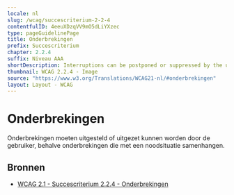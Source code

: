 ```yaml
---
locale: nl
slug: /wcag/succescriterium-2-2-4
contentfulID: 4eeuXDzqVV9mO5dLiYXzec
type: pageGuidelinePage
title: Onderbrekingen
prefix: Succescriterium
chapter: 2.2.4
suffix: Niveau AAA
shortDescription: Interruptions can be postponed or suppressed by the user, except interruptions involving an emergency.  
thumbnail: WCAG 2.2.4 - Image
source: "https://www.w3.org/Translations/WCAG21-nl/#onderbrekingen"
layout: Layout - WCAG
---
```


# Onderbrekingen

Onderbrekingen moeten uitgesteld of uitgezet kunnen worden door de gebruiker, behalve onderbrekingen die met een noodsituatie samenhangen. 

## Bronnen

- [WCAG 2.1 - Succescriterium 2.2.4 - Onderbrekingen](https://www.w3.org/Translations/WCAG21-nl/#onderbrekingen)